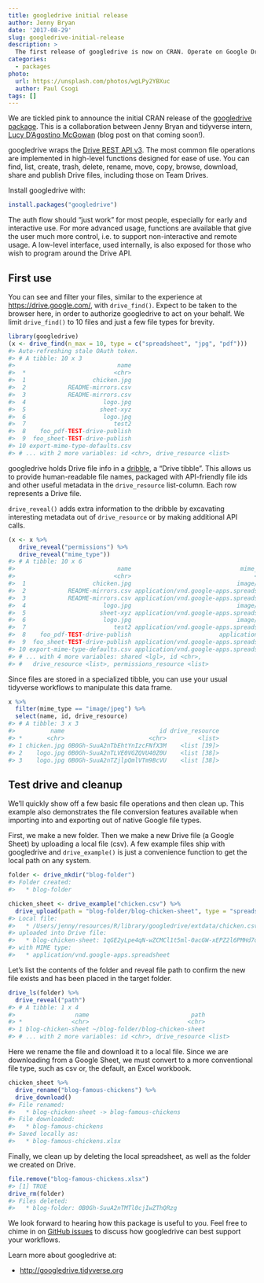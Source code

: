 ```yaml
---
title: googledrive initial release
author: Jenny Bryan
date: '2017-08-29'
slug: googledrive-initial-release
description: >
  The first release of googledrive is now on CRAN. Operate on Google Drive files from R.
categories:
  - packages
photo:
  url: https://unsplash.com/photos/wgLPy2YBXuc
  author: Paul Csogi
tags: []
---
```


We are tickled pink to announce the initial CRAN release of the [googledrive package](http://googledrive.tidyverse.org). This is a collaboration between Jenny Bryan and tidyverse intern, [Lucy D'Agostino McGowan](http://lucymcgowan.com/) (blog post on that coming soon!).

googledrive wraps the [Drive REST API v3](https://developers.google.com/drive/v3/web/about-sdk). The most common file operations are implemented in high-level functions designed for ease of use. You can find, list, create, trash, delete, rename, move, copy, browse, download, share and publish Drive files, including those on Team Drives.

Install googledrive with:

```r
install.packages("googledrive")
```

The auth flow should "just work" for most people, especially for early and interactive use. For more advanced usage, functions are available that give the user much more control, i.e. to support non-interactive and remote usage. A low-level interface, used internally, is also exposed for those who wish to program around the Drive API.

First use
---------

You can see and filter your files, similar to the experience at <https://drive.google.com/>, with `drive_find()`. Expect to be taken to the browser here, in order to authorize googledrive to act on your behalf. We limit `drive_find()` to 10 files and just a few file types for brevity.

```r
library(googledrive)
(x <- drive_find(n_max = 10, type = c("spreadsheet", "jpg", "pdf")))
#> Auto-refreshing stale OAuth token.
#> # A tibble: 10 x 3
#>                             name
#>  *                         <chr>
#>  1                   chicken.jpg
#>  2            README-mirrors.csv
#>  3            README-mirrors.csv
#>  4                      logo.jpg
#>  5                     sheet-xyz
#>  6                      logo.jpg
#>  7                         test2
#>  8    foo_pdf-TEST-drive-publish
#>  9  foo_sheet-TEST-drive-publish
#> 10 export-mime-type-defaults.csv
#> # ... with 2 more variables: id <chr>, drive_resource <list>
```

googledrive holds Drive file info in a [dribble](http://googledrive.tidyverse.org/reference/dribble.html), a "Drive tibble". This allows us to provide human-readable file names, packaged with API-friendly file ids and other useful metadata in the `drive_resource` list-column. Each row represents a Drive file.

`drive_reveal()` adds extra information to the dribble by excavating interesting metadata out of `drive_resource` or by making additional API calls.

```r
(x <- x %>%
   drive_reveal("permissions") %>% 
   drive_reveal("mime_type"))
#> # A tibble: 10 x 6
#>                             name                               mime_type
#>                            <chr>                                   <chr>
#>  1                   chicken.jpg                              image/jpeg
#>  2            README-mirrors.csv application/vnd.google-apps.spreadsheet
#>  3            README-mirrors.csv application/vnd.google-apps.spreadsheet
#>  4                      logo.jpg                              image/jpeg
#>  5                     sheet-xyz application/vnd.google-apps.spreadsheet
#>  6                      logo.jpg                              image/jpeg
#>  7                         test2 application/vnd.google-apps.spreadsheet
#>  8    foo_pdf-TEST-drive-publish                         application/pdf
#>  9  foo_sheet-TEST-drive-publish application/vnd.google-apps.spreadsheet
#> 10 export-mime-type-defaults.csv application/vnd.google-apps.spreadsheet
#> # ... with 4 more variables: shared <lgl>, id <chr>,
#> #   drive_resource <list>, permissions_resource <list>
```

Since files are stored in a specialized tibble, you can use your usual tidyverse workflows to manipulate this data frame.

```r
x %>% 
  filter(mime_type == "image/jpeg") %>% 
  select(name, id, drive_resource)
#> # A tibble: 3 x 3
#>          name                           id drive_resource
#> *       <chr>                        <chr>         <list>
#> 1 chicken.jpg 0B0Gh-SuuA2nTbEhtYnIzcFNfX3M    <list [39]>
#> 2    logo.jpg 0B0Gh-SuuA2nTLVE0VGZQVU40Z0U    <list [38]>
#> 3    logo.jpg 0B0Gh-SuuA2nTZjlpQmlVTm9BcVU    <list [38]>
```

Test drive and cleanup
----------------------

We'll quickly show off a few basic file operations and then clean up. This example also demonstrates the file conversion features available when importing into and exporting out of native Google file types.

First, we make a new folder. Then we make a new Drive file (a Google Sheet) by uploading a local file (csv). A few example files ship with googledrive and `drive_example()` is just a convenience function to get the local path on any system.

```r
folder <- drive_mkdir("blog-folder")
#> Folder created:
#>   * blog-folder

chicken_sheet <- drive_example("chicken.csv") %>% 
  drive_upload(path = "blog-folder/blog-chicken-sheet", type = "spreadsheet")
#> Local file:
#>   * /Users/jenny/resources/R/library/googledrive/extdata/chicken.csv
#> uploaded into Drive file:
#>   * blog-chicken-sheet: 1qGE2yLpe4qN-wZCMCl1t5ml-0acGW-xEPZ2l6PMHd7o
#> with MIME type:
#>   * application/vnd.google-apps.spreadsheet
```

Let's list the contents of the folder and reveal file path to confirm the new file exists and has been placed in the target folder.

```r
drive_ls(folder) %>%
  drive_reveal("path")
#> # A tibble: 1 x 4
#>                 name                             path
#> *              <chr>                            <chr>
#> 1 blog-chicken-sheet ~/blog-folder/blog-chicken-sheet
#> # ... with 2 more variables: id <chr>, drive_resource <list>
```

Here we rename the file and download it to a local file. Since we are downloading from a Google Sheet, we must convert to a more conventional file type, such as csv or, the default, an Excel workbook.

```r
chicken_sheet %>% 
  drive_rename("blog-famous-chickens") %>% 
  drive_download()
#> File renamed:
#>   * blog-chicken-sheet -> blog-famous-chickens
#> File downloaded:
#>   * blog-famous-chickens
#> Saved locally as:
#>   * blog-famous-chickens.xlsx
```

Finally, we clean up by deleting the local spreadsheet, as well as the folder we created on Drive.

```r
file.remove("blog-famous-chickens.xlsx")
#> [1] TRUE
drive_rm(folder)
#> Files deleted:
#>   * blog-folder: 0B0Gh-SuuA2nTMTl0cjIwZThQRzg
```

We look forward to hearing how this package is useful to you. Feel free to chime in on [GitHub issues](https://github.com/tidyverse/googledrive/issues) to discuss how googledrive can best support your workflows.

Learn more about googledrive at:

-   <http://googledrive.tidyverse.org>
